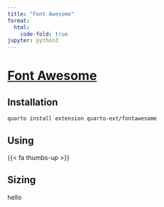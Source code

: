 ```yaml
---
title: "Font Awesome"
format:
  html:
    code-fold: true
jupyter: python3
---
```


# [Font Awesome](https://github.com/quarto-ext/fontawesome)

## Installation   
`quarto install extension quarto-ext/fontawesome`

## Using
{{< fa thumbs-up >}} 


## Sizing

hello

